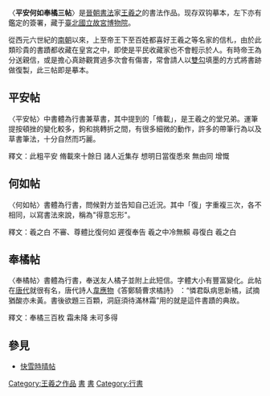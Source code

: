〈'''平安何如奉橘三帖'''〉是[[晉朝|晉朝]][[書法|書法]]家[[王羲之|王羲之]]的書法作品。现存双钩摹本，左下亦有鑑定的簽署，藏于[[臺北|臺北]][[國立故宮博物院|國立故宮博物院]]。

從西元六世紀的[[南朝|南朝]]以來，上至帝王下至百姓都喜好王羲之等名家的信札，由於此類珍貴的書蹟都收藏在皇宮之中，即使是平民收藏家也不會輕示於人。有時帝王為分送親信，或是擔心真跡觀賞過多次會有傷害，常會請人以[[雙勾|雙勾]]填墨的方式將書跡做復製，此三帖即是摹本。

==平安帖==
〈平安帖〉中書體為行書兼草書，其中提到的「脩載」，是王羲之的堂兄弟。運筆提按頓挫的變化較多，鉤和挑轉折之間，有很多細微的動作，許多的帶筆行為以及草書筆法，十分自然而巧麗。
 
釋文：此粗平安 脩載來十餘日 諸人近集存 想明日當復悉來 無由同 增慨

==何如帖==
〈何如帖〉書體為行書，問候對方並告知自己近況。其中「復」字重複三次，各不相同，以寫書法來說，稱為"得意忘形"。

釋文：羲之白 不審、尊體比復何如 遲復奉告 羲之中冷無賴 尋復白 羲之白

==奉橘帖==
〈奉橘帖〉書體為行書，奉送友人橘子並附上此短信。字體大小有豐富變化。此帖在[[唐朝|唐代]]就很有名，唐代詩人[[韋應物|韋應物]]《答鄭騎曹求橘詩》 ：“憐君臥病思新橘，試摘猶酸亦未黃。書後欲題三百顆，洞庭須待滿林霜”用的就是這件書蹟的典故。

釋文：奉橘三百枚 霜未降 未可多得
{{Wide image|Three Calligraphy Models by Wang Xizhi.jpg|1500px|王羲之《平安何如奉橘三帖》，双钩摹本，藏于[[臺北|臺北]][[國立故宮博物院|國立故宮博物院]]。|dir=rtl}}

==參見==
*[[快雪時晴帖|快雪時晴帖]]
{{Cali-stub}}

[[Category:王羲之作品|Category:王羲之作品]]
[[Category:國立故宮博物院國寶類藏品|書]]
[[Category:國立故宮博物院藝術作品|書]]
[[Category:行書|Category:行書]]